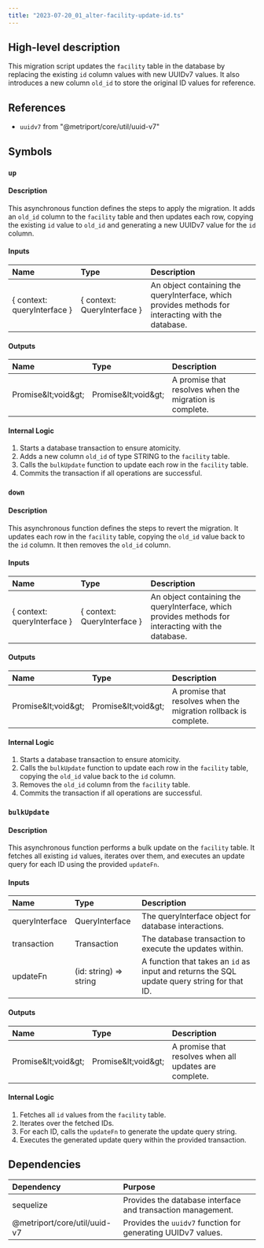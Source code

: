 ```yaml
---
title: "2023-07-20_01_alter-facility-update-id.ts"
---
```


## High-level description
This migration script updates the `facility` table in the database by replacing the existing `id` column values with new UUIDv7 values. It also introduces a new column `old_id` to store the original ID values for reference.

## References
- `uuidv7` from "@metriport/core/util/uuid-v7"

## Symbols
### `up`
#### Description
This asynchronous function defines the steps to apply the migration. It adds an `old_id` column to the `facility` table and then updates each row, copying the existing `id` value to `old_id` and generating a new UUIDv7 value for the `id` column.

#### Inputs
| Name | Type | Description |
|:-----|:-----|:------------|
| \{ context: queryInterface \} | \{ context: QueryInterface \} | An object containing the queryInterface, which provides methods for interacting with the database. |

#### Outputs
| Name | Type | Description |
|:-----|:-----|:------------|
| Promise\&lt;void\&gt; | Promise\&lt;void\&gt; | A promise that resolves when the migration is complete. |

#### Internal Logic
1. Starts a database transaction to ensure atomicity.
2. Adds a new column `old_id` of type STRING to the `facility` table.
3. Calls the `bulkUpdate` function to update each row in the `facility` table.
4. Commits the transaction if all operations are successful.

### `down`
#### Description
This asynchronous function defines the steps to revert the migration. It updates each row in the `facility` table, copying the `old_id` value back to the `id` column. It then removes the `old_id` column.

#### Inputs
| Name | Type | Description |
|:-----|:-----|:------------|
| \{ context: queryInterface \} | \{ context: QueryInterface \} | An object containing the queryInterface, which provides methods for interacting with the database. |

#### Outputs
| Name | Type | Description |
|:-----|:-----|:------------|
| Promise\&lt;void\&gt; | Promise\&lt;void\&gt; | A promise that resolves when the migration rollback is complete. |

#### Internal Logic
1. Starts a database transaction to ensure atomicity.
2. Calls the `bulkUpdate` function to update each row in the `facility` table, copying the `old_id` value back to the `id` column.
3. Removes the `old_id` column from the `facility` table.
4. Commits the transaction if all operations are successful.

### `bulkUpdate`
#### Description
This asynchronous function performs a bulk update on the `facility` table. It fetches all existing `id` values, iterates over them, and executes an update query for each ID using the provided `updateFn`.

#### Inputs
| Name | Type | Description |
|:-----|:-----|:------------|
| queryInterface | QueryInterface | The queryInterface object for database interactions. |
| transaction | Transaction | The database transaction to execute the updates within. |
| updateFn | (id: string) =&gt; string | A function that takes an `id` as input and returns the SQL update query string for that ID. |

#### Outputs
| Name | Type | Description |
|:-----|:-----|:------------|
| Promise\&lt;void\&gt; | Promise\&lt;void\&gt; | A promise that resolves when all updates are complete. |

#### Internal Logic
1. Fetches all `id` values from the `facility` table.
2. Iterates over the fetched IDs.
3. For each ID, calls the `updateFn` to generate the update query string.
4. Executes the generated update query within the provided transaction.


## Dependencies
| Dependency | Purpose |
|:-----------|:--------|
| sequelize | Provides the database interface and transaction management. |
| @metriport/core/util/uuid-v7 | Provides the `uuidv7` function for generating UUIDv7 values. |
